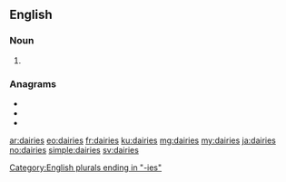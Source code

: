 ==English==

===Noun===
{{head|en|noun plural form}}

# {{plural of|dairy|lang=en}}

===Anagrams===
* {{l|en|airside}}
* {{l|en|diaries}}
* {{l|en|diarise}}

[[Category:English plurals ending in "-ies"]]

[[ar:dairies]]
[[eo:dairies]]
[[fr:dairies]]
[[ku:dairies]]
[[mg:dairies]]
[[my:dairies]]
[[ja:dairies]]
[[no:dairies]]
[[simple:dairies]]
[[sv:dairies]]